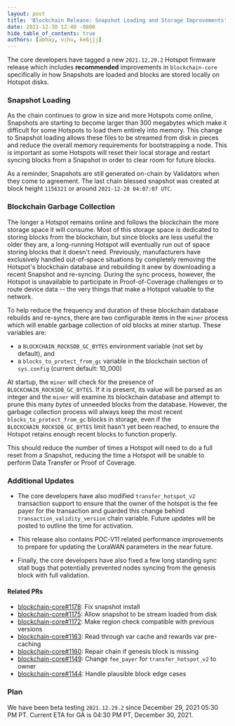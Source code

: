 ```yaml
---
layout: post
title: 'Blockchain Release: Snapshot Loading and Storage Improvements'
date: 2021-12-30 12:40 -0800
hide_table_of_contents: true
authors: [abhay, vihu, ke6jjj]
---
```


The core developers have tagged a new `2021.12.29.2` Hotspot firmware release which includes
**recommended** improvements in `blockchain-core` specifically in how Snapshots are loaded and
blocks are stored locally on Hotspot disks.

<!--truncate-->

### Snapshot Loading

As the chain continues to grow in size and more Hotspots come online, Snapshots are starting to
become larger than 300 megabytes which make it difficult for some Hotspots to load them entirely
into memory. This change to Snapshot loading allows these files to be streamed from disk in pieces
and reduce the overall memory requirements for bootstrapping a node. This is important as some
Hotspots will reset their local storage and restart syncing blocks from a Snapshot in order to clear
room for future blocks.

As a reminder, Snapshots are still generated on-chain by Validators when they come to agreement. The
last chain blessed snapshot was created at block height `1156321` or around
`2021-12-28 04:07:07 UTC`.

### Blockchain Garbage Collection

The longer a Hotspot remains online and follows the blockchain the more storage space it will
consume. Most of this storage space is dedicated to storing blocks from the blockchain, but since
blocks are less useful the older they are, a long-running Hotspot will eventually run out of space
storing blocks that it doesn't need. Previously, manufacturers have exclusively handled out-of-space
situations by completely removing the Hotspot's blockchain database and rebuilding it anew by
downloading a recent Snapshot and re-syncing. During the sync process, however, the Hotspot is
unavailable to participate in Proof-of-Coverage challenges or to route device data -- the very
things that make a Hotspot valuable to the network.

To help reduce the frequency and duration of these blockchain database rebuilds and re-syncs, there
are two configurable items in the `miner` process which will enable garbage collection of old blocks
at miner startup. These variables are:

- a `BLOCKCHAIN_ROCKSDB_GC_BYTES` environment variable (not set by default), and
- a `blocks_to_protect_from_gc` variable in the blockchain section of `sys.config` (current default:
  10_000)

At startup, the `miner` will check for the presence of `BLOCKCHAIN_ROCKSDB_GC_BYTES`. If it is
present, its value will be parsed as an integer and the `miner` will examine its blockchain database
and attempt to prune this many _bytes_ of unneeded blocks from the database. However, the garbage
collection process will always keep the most recent `blocks_to_protect_from_gc` blocks in storage,
even if the `BLOCKCHAIN_ROCKSDB_GC_BYTES` limit hasn't yet been reached, to ensure the Hotspot
retains enough recent blocks to function properly.

This should reduce the number of times a Hotspot will need to do a full reset from a Snapshot,
reducing the time a Hotspot will be unable to perform Data Transfer or Proof of Coverage.

### Additional Updates

- The core developers have also modified `transfer_hotspot_v2` transaction support to ensure that
  the owner of the hotspot is the fee payer for the transaction and guarded this change behind
  `transaction_validity_version` chain variable. Future updates will be posted to outline the time
  for activation.

- This release also contains POC-V11 related performance improvements to prepare for updating the
  LoraWAN parameters in the near future.

- Finally, the core developers have also fixed a few long standing sync stall bugs that potentially
  prevented nodes syncing from the genesis block with full validation.

#### Related PRs

- [blockchain-core#1178](https://github.com/helium/blockchain-core/pull/1178): Fix snapshot install
- [blockchain-core#1175](https://github.com/helium/blockchain-core/pull/1175): Allow snapshot to be
  stream loaded from disk
- [blockchain-core#1172](https://github.com/helium/blockchain-core/pull/1172): Make region check
  compatible with previous versions
- [blockchain-core#1163](https://github.com/helium/blockchain-core/pull/1163): Read through var
  cache and rewards var pre-caching
- [blockchain-core#1160](https://github.com/helium/blockchain-core/pull/1160): Repair chain if
  genesis block is missing
- [blockchain-core#1149](https://github.com/helium/blockchain-core/pull/1149): Change `fee_payer`
  for `transfer_hotspot_v2` to owner
- [blockchain-core#1144](https://github.com/helium/blockchain-core/pull/1144): Handle plausible
  block edge cases

### Plan

We have been beta testing `2021.12.29.2` since December 29, 2021 05:30 PM PT. Current ETA for GA is
04:30 PM PT, December 30, 2021.
